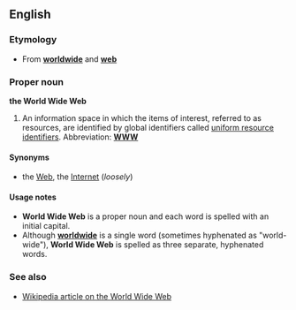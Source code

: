 ==English==
===Etymology===
*From '''[[worldwide]]''' and '''[[web]]'''

===Proper noun===
'''the World Wide Web'''

#An information space in which the items of interest, referred to as resources, are identified by global identifiers called [[uniform resource identifier]]s.  Abbreviation: '''[[WWW]]'''

====Synonyms====
*the [[Web]], the [[Internet]] (''loosely'')

====Usage notes====
*'''World Wide Web''' is a proper noun and each word is spelled with an initial capital.
*Although '''[[worldwide]]''' is a single word (sometimes hyphenated as "world-wide"), '''World Wide Web''' is spelled as three separate, hyphenated words.

===See also===
*[[w:World Wide Web|Wikipedia article on the World Wide Web]]